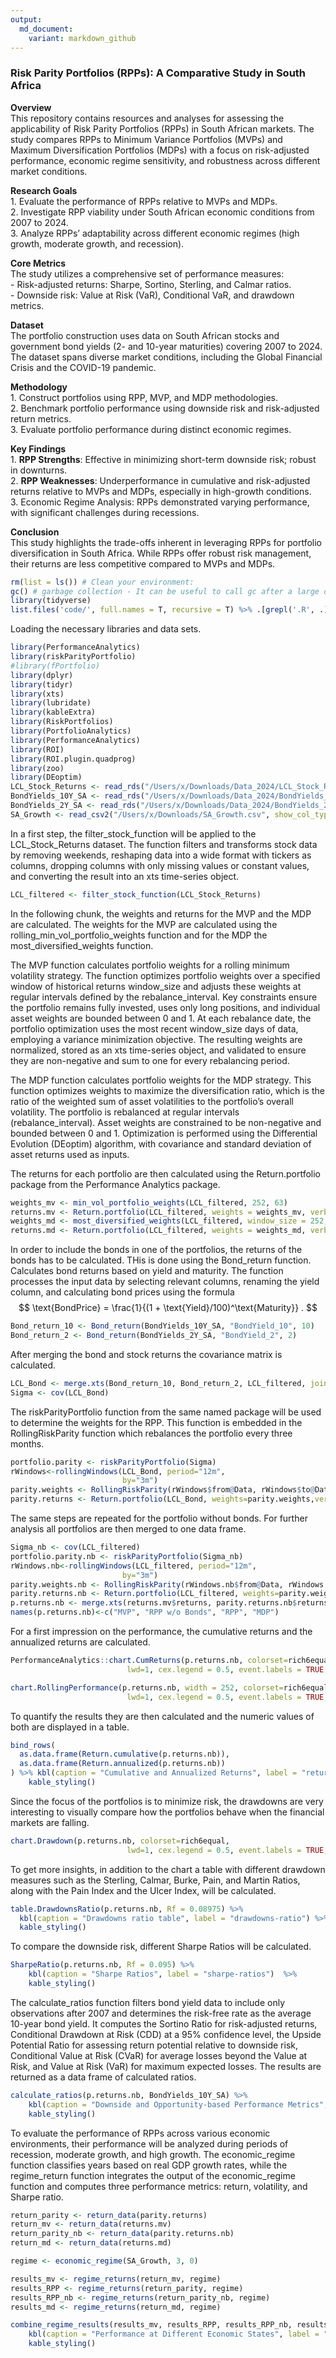 ```yaml
---
output:
  md_document:
    variant: markdown_github
---
```


### Risk Parity Portfolios (RPPs): A Comparative Study in South Africa

**Overview**  
This repository contains resources and analyses for assessing the applicability of Risk Parity Portfolios (RPPs) in South African markets. The study compares RPPs to Minimum Variance Portfolios (MVPs) and Maximum Diversification Portfolios (MDPs) with a focus on risk-adjusted performance, economic regime sensitivity, and robustness across different market conditions.

**Research Goals**  
1. Evaluate the performance of RPPs relative to MVPs and MDPs.  
2. Investigate RPP viability under South African economic conditions from 2007 to 2024.  
3. Analyze RPPs' adaptability across different economic regimes (high growth, moderate growth, and recession).  

**Core Metrics**  
The study utilizes a comprehensive set of performance measures:  
- Risk-adjusted returns: Sharpe, Sortino, Sterling, and Calmar ratios.  
- Downside risk: Value at Risk (VaR), Conditional VaR, and drawdown metrics.  

**Dataset**  
The portfolio construction uses data on South African stocks and government bond yields (2- and 10-year maturities) covering 2007 to 2024. The dataset spans diverse market conditions, including the Global Financial Crisis and the COVID-19 pandemic.  

**Methodology**  
1. Construct portfolios using RPP, MVP, and MDP methodologies.  
2. Benchmark portfolio performance using downside risk and risk-adjusted return metrics.  
3. Evaluate portfolio performance during distinct economic regimes.  

**Key Findings**  
1. **RPP Strengths**: Effective in minimizing short-term downside risk; robust in downturns.  
2. **RPP Weaknesses**: Underperformance in cumulative and risk-adjusted returns relative to MVPs and MDPs, especially in high-growth conditions.  
3. Economic Regime Analysis: RPPs demonstrated varying performance, with significant challenges during recessions.  

**Conclusion**  
This study highlights the trade-offs inherent in leveraging RPPs for portfolio diversification in South Africa. While RPPs offer robust risk management, their returns are less competitive compared to MVPs and MDPs.  


```r

rm(list = ls()) # Clean your environment:
gc() # garbage collection - It can be useful to call gc after a large object has been removed, as this may prompt R to return memory to the operating system.
library(tidyverse)
list.files('code/', full.names = T, recursive = T) %>% .[grepl('.R', .)] %>% as.list() %>% walk(~source(.))
```

Loading the necessary libraries and data sets. 
```r
library(PerformanceAnalytics)
library(riskParityPortfolio)
#library(fPortfolio)
library(dplyr)
library(tidyr)
library(xts)
library(lubridate)
library(kableExtra)
library(RiskPortfolios)
library(PortfolioAnalytics)
library(PerformanceAnalytics)
library(ROI)
library(ROI.plugin.quadprog)
library(zoo)
library(DEoptim)
LCL_Stock_Returns <- read_rds("/Users/x/Downloads/Data_2024/LCL_Stock_Returns.rds")
BondYields_10Y_SA <- read_rds("/Users/x/Downloads/Data_2024/BondYields_10Y_SA.rds")
BondYields_2Y_SA <- read_rds("/Users/x/Downloads/Data_2024/BondYields_2Y_SA.rds")
SA_Growth <- read_csv2("/Users/x/Downloads/SA_Growth.csv", show_col_types = FALSE)
```

In a first step, the filter_stock_function will be applied to the LCL_Stock_Returns dataset. The function filters and transforms stock data by removing weekends, reshaping data into a wide format with tickers as columns, dropping columns with only missing values or constant values, and converting the result into an xts time-series object.

```r
LCL_filtered <- filter_stock_function(LCL_Stock_Returns)
```

In the following chunk, the weights and returns for the MVP and the MDP are calculated. The weights for the MVP are calculated using the rolling_min_vol_portfolio_weights function and for the MDP the most_diversified_weights function. 

The MVP function calculates portfolio weights for a rolling minimum volatility strategy. The function optimizes portfolio weights over a specified window of historical returns window_size and adjusts these weights at regular intervals defined by the rebalance_interval. Key constraints ensure the portfolio remains fully invested, uses only long positions, and individual asset weights are bounded between 0 and 1. At each rebalance date, the portfolio optimization uses the most recent window_size days of data, employing a variance minimization objective. The resulting weights are normalized, stored as an xts time-series object, and validated to ensure they are non-negative and sum to one for every rebalancing period.

The MDP function calculates portfolio weights for the MDP strategy. This function optimizes weights to maximize the diversification ratio, which is the ratio of the weighted sum of asset volatilities to the portfolio's overall volatility. The portfolio is rebalanced at regular intervals (rebalance_interval). Asset weights are constrained to be non-negative and bounded between 0 and 1. Optimization is performed using the Differential Evolution (DEoptim) algorithm, with covariance and standard deviation of asset returns used as inputs. 

The returns for each portfolio are then calculated using the Return.portfolio package from the Performance Analytics package.

```r
weights_mv <- min_vol_portfolio_weights(LCL_filtered, 252, 63)
returns.mv <- Return.portfolio(LCL_filtered, weights = weights_mv, verbose = TRUE)
weights_md <- most_diversified_weights(LCL_filtered, window_size = 252, rebalance_interval = 63) 
returns.md <- Return.portfolio(LCL_filtered, weights = weights_md, verbose = TRUE)
```

In order to include the bonds in one of the portfolios, the returns of the bonds has to be calculated. THis is done using the Bond_return function. Calculates bond returns based on yield and maturity. The function processes the input data by selecting relevant columns, renaming the yield column, and calculating bond prices using the formula 
$$ \text{BondPrice} = \frac{1}{(1 + \text{Yield}/100)^\text{Maturity}} . $$

```r
Bond_return_10 <- Bond_return(BondYields_10Y_SA, "BondYield_10", 10)
Bond_return_2 <- Bond_return(BondYields_2Y_SA, "BondYield_2", 2)
```

After merging the bond and stock returns the covariance matrix is calculated.

```r
LCL_Bond <- merge.xts(Bond_return_10, Bond_return_2, LCL_filtered, join = "inner")
Sigma <- cov(LCL_Bond)
```

The riskParityPortfolio function from the same named package will be used to determine the weights for the RPP. This function is embedded in the RollingRiskParity function which rebalances the portfolio every three months. 

```r
portfolio.parity <- riskParityPortfolio(Sigma)
rWindows<-rollingWindows(LCL_Bond, period="12m",
                         by="3m")
parity.weights <- RollingRiskParity(rWindows$from@Data, rWindows$to@Data, LCL_Bond) %>% na.omit()
parity.returns <- Return.portfolio(LCL_Bond, weights=parity.weights,verbose=TRUE)
```

The same steps are repeated for the portfolio without bonds. For further analysis all portfolios are then merged to one data frame.

```r
Sigma_nb <- cov(LCL_filtered)
portfolio.parity.nb <- riskParityPortfolio(Sigma_nb)
rWindows.nb<-rollingWindows(LCL_filtered, period="12m",
                         by="3m")
parity.weights.nb <- RollingRiskParity(rWindows.nb$from@Data, rWindows.nb$to@Data, LCL_filtered) %>% na.omit()
parity.returns.nb <- Return.portfolio(LCL_filtered, weights=parity.weights.nb,verbose=TRUE)
p.returns.nb <- merge.xts(returns.mv$returns, parity.returns.nb$returns, parity.returns$returns, returns.md$returns, join = "inner")
names(p.returns.nb)<-c("MVP", "RPP w/o Bonds", "RPP", "MDP")
```

For a first impression on the performance, the cumulative returns and the annualized returns are calculated.

```r
PerformanceAnalytics::chart.CumReturns(p.returns.nb, colorset=rich6equal,
                          lwd=1, cex.legend = 0.5, event.labels = TRUE, main = "", legend.loc = "topleft")
```

```r
chart.RollingPerformance(p.returns.nb, width = 252, colorset=rich6equal,
                          lwd=1, cex.legend = 0.5, event.labels = TRUE, main = "", legend.loc = "top")
```

To quantify the results they are then calculated and the numeric values of both are displayed in a table.

```r
bind_rows(
  as.data.frame(Return.cumulative(p.returns.nb)),
  as.data.frame(Return.annualized(p.returns.nb))
) %>% kbl(caption = "Cumulative and Annualized Returns", label = "returns") %>% 
    kable_styling()
```

Since the focus of the portfolios is to minimize risk, the drawdowns are very interesting to visually compare how the portfolios behave when the financial markets are falling.

```r
chart.Drawdown(p.returns.nb, colorset=rich6equal,
                          lwd=1, cex.legend = 0.5, event.labels = TRUE, main = "", legend.loc = "bottom")
```

To get more insights, in addition to the chart a table with different drawdown measures such as the Sterling, Calmar, Burke, Pain, and Martin Ratios, along with the Pain Index and the Ulcer Index, will be calculated.

```r
table.DrawdownsRatio(p.returns.nb, Rf = 0.08975) %>%
  kbl(caption = "Drawdowns ratio table", label = "drawdowns-ratio") %>%
  kable_styling()
```

To compare the downside risk, different Sharpe Ratios will be calculated.

```r
SharpeRatio(p.returns.nb, Rf = 0.095) %>% 
    kbl(caption = "Sharpe Ratios", label = "sharpe-ratios")  %>% 
    kable_styling()
```

The calculate_ratios function filters bond yield data to include only observations after 2007 and determines the risk-free rate as the average 10-year bond yield. It computes the Sortino Ratio for risk-adjusted returns, Conditional Drawdown at Risk (CDD) at a 95% confidence level, the Upside Potential Ratio for assessing return potential relative to downside risk, Conditional Value at Risk (CVaR) for average losses beyond the Value at Risk, and Value at Risk (VaR) for maximum expected losses. The results are returned as a data frame of calculated ratios.

```r
calculate_ratios(p.returns.nb, BondYields_10Y_SA) %>% 
    kbl(caption = "Downside and Opportunity-based Performance Metrics", label = "downside-metrics") %>%
    kable_styling()
```

To evaluate the performance of RPPs across various economic environments, their performance will be analyzed during periods of recession, moderate growth, and high growth. The economic_regime function classifies years based on real GDP growth rates, while the regime_return function integrates the output of the economic_regime function and computes three performance metrics: return, volatility, and Sharpe ratio.

```r
return_parity <- return_data(parity.returns)
return_mv <- return_data(returns.mv)
return_parity_nb <- return_data(parity.returns.nb)
return_md <- return_data(returns.md)

regime <- economic_regime(SA_Growth, 3, 0)

results_mv <- regime_returns(return_mv, regime)
results_RPP <- regime_returns(return_parity, regime)
results_RPP_nb <- regime_returns(return_parity_nb, regime)
results_md <- regime_returns(return_md, regime)

combine_regime_results(results_mv, results_RPP, results_RPP_nb, results_md) %>% 
    kbl(caption = "Performance at Different Economic States", label = "regime") %>% 
    kable_styling()
```



